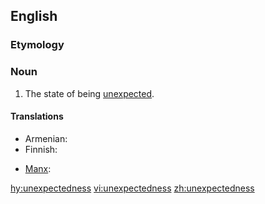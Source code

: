 ==English==

===Etymology===
{{suffix|unexpected|ness}}

===Noun===
{{en-noun|-}}

# The state of being [[unexpected]].

====Translations====
{{trans-top|the state of being unexpected}}
* Armenian: {{t|hy|անսպասելիություն|tr=anspaseliutyun|sc=Armn}}
* Finnish: {{t|fi|odottamattomuus}}
{{trans-mid}}
* [[Manx]]: {{t|gv|neuyerkid|m}}
{{trans-bottom}}

[[hy:unexpectedness]]
[[vi:unexpectedness]]
[[zh:unexpectedness]]